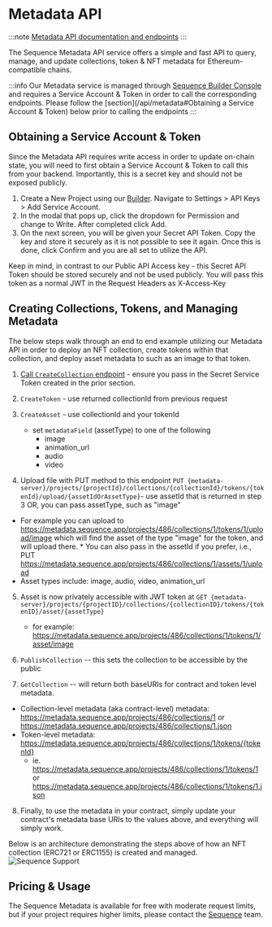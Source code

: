 # Metadata API

:::note
[Metadata API documentation and endpoints](https://0xsequence.redoc.ly/tag/metadata)
:::

The Sequence Metadata API service offers a simple and fast API to query, manage, and update collections, token & NFT metadata for Ethereum-compatible chains.

:::info
Our Metadata service is managed through [Sequence Builder Console](HTTPS://SEQUENCE.BUILD) and requires a Service Account & Token in order to call the corresponding endpoints. Please follow the [section](/api/metadata#Obtaining a Service Account & Token) below prior to calling the endpoints
:::

## Obtaining a Service Account & Token
Since the Metadata API requires write access in order to update on-chain state, you will need to first obtain a Service Account & Token to call this from your backend. Importantly, this is a secret key and should not be exposed publicly.

1. Create a New Project using our [Builder](https://sequence.build). Navigate to Settings > API Keys > Add Service Account.
2. In the modal that pops up, click the dropdown for Permission and change to Write. After completed click Add.
3. On the next screen, you will be given your Secret API Token. Copy the key and store it securely as it is not possible to see it again. Once this is done, click Confirm and you are all set to utilize the API.

Keep in mind, in contrast to our Public API Access key - this Secret API Token should be stored securely and not be used publicly. You will pass this token as a normal JWT in the Request Headers as X-Access-Key


## Creating Collections, Tokens, and Managing Metadata
The below steps walk through an end to end example utilizing our Metadata API in order to deploy an NFT collection, create tokens within that collection, and deploy asset metadata to such as an image to that token.

1. [Call `CreateCollection` endpoint](https://0xsequence.redoc.ly/tag/metadata#operation/metadata-CreateCollection) - ensure you pass in the Secret Service Token created in the prior section.

2. `CreateToken` - use returned collectionId from previous request

3. `CreateAsset` - use collectionId and your tokenId
   - set `metadataField` (assetType) to one of the following
     - image
     - animation_url
     - audio
     - video

4. Upload file with PUT method to this endpoint `PUT {metadata-server}/projects/{projectId}/collections/{collectionId}/tokens/{tokenId}/upload/{assetIdOrAssetType}`- use assetId that is returned in step 3 OR, you can pass assetType, such as "image"
  * For example you can upload to https://metadata.sequence.app/projects/486/collections/1/tokens/1/upload/image which will find the asset of the type "image" for the token, and will upload there.
        * You can also pass in the assetId if you prefer, i.e., PUT https://metadata.sequence.app/projects/486/collections/1/assets/1/upload
  * Asset types include: image, audio, video, animation_url

5. Asset is now privately accessible with JWT token at `GET {metadata-server}/projects/{projectID}/collections/{collectionID}/tokens/{tokenID}/asset/{assetType}`
   - for example: https://metadata.sequence.app/projects/486/collections/1/tokens/1/asset/image

6. `PublishCollection` -- this sets the collection to be accessible by the public

7. `GetCollection` -- will return both baseURIs for contract and token level metadata.

  * Collection-level metadata (aka contract-level) metadata: https://metadata.sequence.app/projects/486/collections/1 or https://metadata.sequence.app/projects/486/collections/1.json
  * Token-level metadata: https://metadata.sequence.app/projects/486/collections/1/tokens/{tokenId}
    * ie. https://metadata.sequence.app/projects/486/collections/1/tokens/1 or https://metadata.sequence.app/projects/486/collections/1/tokens/1.json

8. Finally, to use the metadata in your contract, simply update your contract's metadata base URIs to the values above, and everything will simply work.

Below is an architecture demonstrating the steps above of how an NFT collection (ERC721 or ERC1155) is created and managed.
![Sequence Support](/img/metadata/metadata_api_architecture.png)

## Pricing & Usage

The Sequence Metadata is available for free with moderate request limits, but if your project requires higher limits, please contact the [Sequence](https://sequence.xyz) team.
